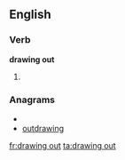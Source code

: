 ==English==

===Verb===
'''drawing out'''

#{{present participle of|draw out}}

===Anagrams===
* {{alphagram|adginortuw}}
* [[outdrawing#English|outdrawing]]


[[fr:drawing out]]
[[ta:drawing out]]
